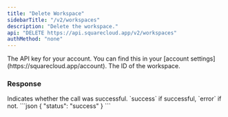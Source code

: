 ```yaml
---
title: "Delete Workspace"
sidebarTitle: "/v2/workspaces"
description: "Delete the workspace."
api: "DELETE https://api.squarecloud.app/v2/workspaces"
authMethod: "none"
---
```


<ParamField header="Authorization" type="string" placeholder="API KEY" required>
  The API key for your account. You can find this in your [account settings](https://squarecloud.app/account).
</ParamField>

<ParamField body="workspaceId" type="string" placeholder="Workspace Id">
  The ID of the workspace.  
</ParamField>

### Response

<ResponseField name="status" type="string">
  Indicates whether the call was successful. `success` if successful, `error` if not.
</ResponseField>

<ResponseExample>
```json
{
  "status": "success"
}
```
</ResponseExample>